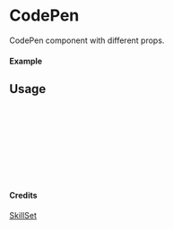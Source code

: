 
<Meta of={CodePen} title="SkillSet/CodePen" />

# CodePen

CodePen component with different props.

#### Example

<Canvas of={CodePen.Primary} />

## Usage

```ts
import { CodePen } from "yadl-ui";

const Example = () => {
  return (
      <CodePen />
  );
};

export default Example;
```

#### Credits
[SkillSet](https://skillicons.dev)
